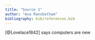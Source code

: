 ```yaml
---
title: "Source 1"
author: "Ava Ransbotham"
bibliography: bib/references.bib
---
```

[@Lovelace1842] says computers are new